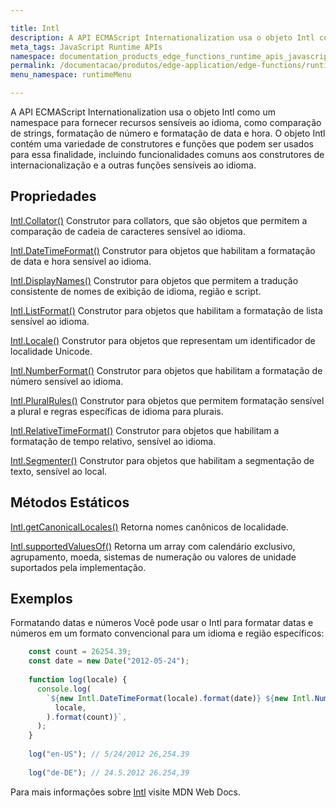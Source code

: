 ```yaml
---

title: Intl
description: A API ECMAScript Internationalization usa o objeto Intl como um namespace para fornecer recursos sensíveis ao idioma, como comparação de strings, formatação de número e formatação de data e hora. O objeto Intl contém uma variedade de construtores e funções que podem ser usados para essa finalidade, incluindo funcionalidades comuns aos construtores de internacionalização e a outras funções sensíveis ao idioma.
meta_tags: JavaScript Runtime APIs
namespace: documentation_products_edge_functions_runtime_apis_javascript_intl
permalink: /documentacao/produtos/edge-application/edge-functions/runtime-apis/javascript/intl/
menu_namespace: runtimeMenu

---
```


A API ECMAScript Internationalization usa o objeto Intl como um namespace para fornecer recursos sensíveis ao idioma, como comparação de strings, formatação de número e formatação de data e hora. O objeto Intl contém uma variedade de construtores e funções que podem ser usados para essa finalidade, incluindo funcionalidades comuns aos construtores de internacionalização e a outras funções sensíveis ao idioma.

## Propriedades

[Intl.Collator()](https://developer.mozilla.org/en-US/docs/Web/JavaScript/Reference/Global_Objects/Intl/Collator/Collator)
Construtor para collators, que são objetos que permitem a comparação de cadeia de caracteres sensível ao idioma.

[Intl.DateTimeFormat()](https://developer.mozilla.org/en-US/docs/Web/JavaScript/Reference/Global_Objects/Intl/DateTimeFormat/DateTimeFormat)
Construtor para objetos que habilitam a formatação de data e hora sensível ao idioma.

[Intl.DisplayNames()](https://developer.mozilla.org/en-US/docs/Web/JavaScript/Reference/Global_Objects/Intl/DisplayNames/DisplayNames)
Construtor para objetos que permitem a tradução consistente de nomes de exibição de idioma, região e script.

[Intl.ListFormat()](https://developer.mozilla.org/en-US/docs/Web/JavaScript/Reference/Global_Objects/Intl/ListFormat/ListFormat)
Construtor para objetos que habilitam a formatação de lista sensível ao idioma.

[Intl.Locale()](https://developer.mozilla.org/en-US/docs/Web/JavaScript/Reference/Global_Objects/Intl/Locale/Locale)
Construtor para objetos que representam um identificador de localidade Unicode.

[Intl.NumberFormat()](https://developer.mozilla.org/en-US/docs/Web/JavaScript/Reference/Global_Objects/Intl/NumberFormat/NumberFormat)
Construtor para objetos que habilitam a formatação de número sensível ao idioma.

[Intl.PluralRules()](https://developer.mozilla.org/en-US/docs/Web/JavaScript/Reference/Global_Objects/Intl/PluralRules/PluralRules)
Construtor para objetos que permitem formatação sensível a plural e regras específicas de idioma para plurais.

[Intl.RelativeTimeFormat()](https://developer.mozilla.org/en-US/docs/Web/JavaScript/Reference/Global_Objects/Intl/RelativeTimeFormat/RelativeTimeFormat)
Construtor para objetos que habilitam a formatação de tempo relativo, sensível ao idioma.

[Intl.Segmenter()](https://developer.mozilla.org/en-US/docs/Web/JavaScript/Reference/Global_Objects/Intl/Segmenter/Segmenter)
Construtor para objetos que habilitam a segmentação de texto, sensível ao local.

## Métodos Estáticos

[Intl.getCanonicalLocales()](https://developer.mozilla.org/en-US/docs/Web/JavaScript/Reference/Global_Objects/Intl/getCanonicalLocales)
Retorna nomes canônicos de localidade.

[Intl.supportedValuesOf()](https://developer.mozilla.org/en-US/docs/Web/JavaScript/Reference/Global_Objects/Intl/supportedValuesOf)
Retorna um array com calendário exclusivo, agrupamento, moeda, sistemas de numeração ou valores de unidade suportados pela implementação.

## Exemplos

Formatando datas e números
Você pode usar o Intl para formatar datas e números em um formato convencional para um idioma e região específicos:

```js
    const count = 26254.39;
    const date = new Date("2012-05-24");
    
    function log(locale) {
      console.log(
        `${new Intl.DateTimeFormat(locale).format(date)} ${new Intl.NumberFormat(
          locale,
        ).format(count)}`,
      );
    }
    
    log("en-US"); // 5/24/2012 26,254.39
    
    log("de-DE"); // 24.5.2012 26.254,39
```

Para mais informações sobre [Intl](https://developer.mozilla.org/en-US/docs/Web/JavaScript/Reference/Global_Objects/Intl) visite MDN Web Docs.


